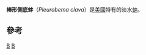 {{Speciesbox 
| taxon = Pleurobema clava
| authority = [[让-巴普蒂斯特·拉马克|Lamarck]], 1819
| status = CR
| status_system = iucn3.1
| status_ref = <ref name=IUCN>{{IUCN2009|assessors=Bogan, A.E.|year=1996|id=17665|title=Pleurobema clava|downloaded=2009-07-22}}</ref>
| image = Pleurobema clava.JPG
}}
'''棒形側底蚌'''（''Pleurobema clava''）是[[美國|美國]]特有的淡水[[蚌|蚌]]。

==參考==
{{reflist}}
{{Taxonbar|from=Q1054605}}

[[Category:美國動物|B]]
[[Category:侧底蚌属|B]]